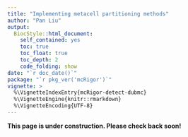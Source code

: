 ```yaml
---
title: "Implementing metacell partitioning methods"
author: "Pan Liu"
output: 
  BiocStyle::html_document:
    self_contained: yes
    toc: true
    toc_float: true
    toc_depth: 2
    code_folding: show
date: "`r doc_date()`"
package: "`r pkg_ver('mcRigor')`"
vignette: >
  %\VignetteIndexEntry{mcRigor-detect-dubmc}
  %\VignetteEngine{knitr::rmarkdown}
  %\VignetteEncoding{UTF-8}  
---
```



**This page is under construction. Please check back soon!**